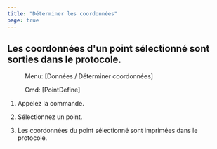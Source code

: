 ```yaml
---
title: "Déterminer les coordonnées"
page: true
---
```

## Les coordonn&#233;es d&#39;un point s&#233;lectionn&#233; sont sorties dans le protocole.
 <Menu> Menu: [Données / Déterminer coordonnées] </Menu> 
 <Menu> Cmd: [PointDefine] </Menu> 


1. Appelez la commande.

2. S&#233;lectionnez un point.

3. Les coordonn&#233;es du point s&#233;lectionn&#233; sont imprim&#233;es dans le protocole.



